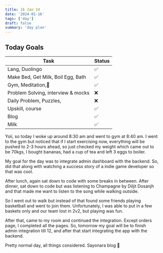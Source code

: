 ```yaml
---
title: 16 Jan 24
date: '2024-01-16'
tags: ['day']
draft: false
summary: 'day plan'
---
```


## Today Goals

| Task                               | Status |
| ---------------------------------- | ------ |
| Lang, Duolingo                     | ✅     |
| Make Bed, Get Milk, Boil Egg, Bath | ✅     |
| Gym, Meditation,🙏                 | ✅     |
| Problem Solving, interview & mocks | ❌     |
| Daily Problem, Puzzles,            | ❌     |
| Upskill, course                    | ✅     |
| Blog                               | ✅     |
| Milk                               | ✅     |

Yoii, so today I woke up around 8:30 am and went to gym at 8:40 am.
I went to the gym but noticed that if I start exercising now, everything will be pushed to 2-3 hours ahead, so
just checked my weight which came out to be 70kgs, I bought bananas, had a cup of tea and left 3 eggs to boiler.

My goal for the day was to integrate admin dashboard with the backend.
So, did that along with watching a success story of a indie game developer so that was cool.

After lunch, again sat down to code with some breaks in between.
After dinner, sat down to code but was listening to Champagne by Diljit Dosanjh and that made me
want to listen to the song while walking outside.

So I went out to walk but instead of that found some friends playing basketball and went to join them.
Unfortunately, I was able to put in a few baskets only and our team lost in 2v2, but playing was fun.

After that, came to my room and continued the integration.
Except orders page, I completed all the pages. So, tomorrow my goal will be to finish admin integration till 12,
and after that start integrating the app with the backend.

Pretty normal day, all things considered. Sayonara blog 👋

